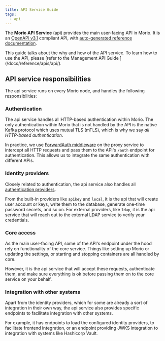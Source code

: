 ```yaml
---
title: API Service Guide
tags:
  - api
---
```


The **Morio API Service** (api) provides the main user-facing API in Morio.
It is an [OpenAPI v3.1](https://swagger.io/specification/) compliant API, with
[auto-generated reference documentation](/oas-api).

<Note title="Learn more">
This guide talks about the why and how of the API service.  
To learn how to use the API, please [refer to the Management API Guide
](/docs/reference/apis/api/).
</Note>

## API service responsibilities

The api service runs on every Morio node, and handles the following
responsibilities:

### Authentication

The api service handles all HTTP-based authentication within Morio.
The only authentication within Morio that is not handled by the API is the
native Kafka protocol which uses mutual TLS (mTLS), which is why we say _all
HTTP-based authentication_.

In practice, we use [ForwardAuth
middleware](https://doc.traefik.io/traefik/middlewares/http/forwardauth/) on
the proxy service to intercept all HTTP requests and pass them to the API's
`/auth` endpoint for authentication. This allows us to integrate the same
authentication with different APIs.

### Identity providers

Closely related to authentication, the api service also handles all
[authentication providers](/docs/guides/idps).

From the built-in providers like `apikey` and `local`, it is the api that will
create user account or keys, write them to the database, generate one-time
password secrets, and so on. For external providers, like `ldap`, it is the api
service that will reach out to the external LDAP service to verify your
credentials.

### Core access

As the main user-facing API, some of the API's endpoint under the hood rely on
functionality of the core service. Things like setting up Morio or updating
the settings, or starting and stopping containers are all handled by core.

However, it is the api service that will accept these requests, authenticate
them, and make sure everything is ok before passing them on to the core service
on your behalf.

### Integration with other systems

Apart from the identity providers, which for some are already a sort of
integration in their own way, the api service also provides specific endpoints
to facilitate integration with other systems.

For example, it has endpoints to load the configured identity providers, to
facilitate frontend integration, or an endpoint providing JWKS integration to
integration with systems like Hashicorp Vault.
